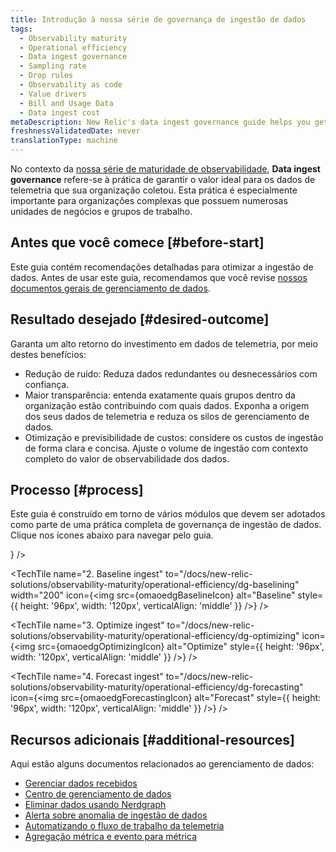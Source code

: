 ```yaml
---
title: Introdução à nossa série de governança de ingestão de dados
tags:
  - Observability maturity
  - Operational efficiency
  - Data ingest governance
  - Sampling rate
  - Drop rules
  - Observability as code
  - Value drivers
  - Bill and Usage Data
  - Data ingest cost
metaDescription: New Relic's data ingest governance guide helps you get optimal value for the telemetry data you're reporting to New Relic.
freshnessValidatedDate: never
translationType: machine
---
```






No contexto da [nossa série de maturidade de observabilidade](/docs/new-relic-solutions/observability-maturity/introduction), <DoNotTranslate>**Data ingest governance**</DoNotTranslate> refere-se à prática de garantir o valor ideal para os dados de telemetria que sua organização coletou. Esta prática é especialmente importante para organizações complexas que possuem numerosas unidades de negócios e grupos de trabalho.

## Antes que você comece [#before-start]

Este guia contém recomendações detalhadas para otimizar a ingestão de dados. Antes de usar este guia, recomendamos que você revise [nossos documentos gerais de gerenciamento de dados](/docs/data-apis/manage-data/manage-your-data).

## Resultado desejado [#desired-outcome]

Garanta um alto retorno do investimento em dados de telemetria, por meio destes benefícios:

* Redução de ruído: Reduza dados redundantes ou desnecessários com confiança.
* Maior transparência: entenda exatamente quais grupos dentro da organização estão contribuindo com quais dados. Exponha a origem dos seus dados de telemetria e reduza os silos de gerenciamento de dados.
* Otimização e previsibilidade de custos: considere os custos de ingestão de forma clara e concisa. Ajuste o volume de ingestão com contexto completo do valor de observabilidade dos dados.

## Processo [#process]

Este guia é construído em torno de vários módulos que devem ser adotados como parte de uma prática completa de governança de ingestão de dados. Clique nos ícones abaixo para navegar pelo guia.

<TechTileGrid>
  <TechTile
    name="1. Roles and practices"
    to="/docs/new-relic-solutions/observability-maturity/operational-efficiency/dg-coe"
    icon={<img src={omaoedgRolesPracticesIcon} alt="Roles_and_Practices" style={{ height: '96px', width: '120px', verticalAlign: 'middle'}} />}
  />

  <TechTile
    name="2. Baseline ingest"
    to="/docs/new-relic-solutions/observability-maturity/operational-efficiency/dg-baselining"
    width="200"
    icon={<img src={omaoedgBaselineIcon} alt="Baseline" style={{ height: '96px', width: '120px', verticalAlign: 'middle' }} />}
  />

  <TechTile
    name="3. Optimize ingest"
    to="/docs/new-relic-solutions/observability-maturity/operational-efficiency/dg-optimizing"
    icon={<img src={omaoedgOptimizingIcon} alt="Optimize" style={{ height: '96px', width: '120px', verticalAlign: 'middle' }} />}
  />

  <TechTile
    name="4. Forecast ingest"
    to="/docs/new-relic-solutions/observability-maturity/operational-efficiency/dg-forecasting"
    icon={<img src={omaoedgForecastingIcon} alt="Forecast" style={{ height: '96px', width: '120px', verticalAlign: 'middle' }} />}
  />
</TechTileGrid>

## Recursos adicionais [#additional-resources]

Aqui estão alguns documentos relacionados ao gerenciamento de dados:

* [Gerenciar dados recebidos](/docs/data-apis/manage-data/manage-data-coming-new-relic/)
* [Centro de gerenciamento de dados](/docs/data-apis/manage-data/manage-your-data/)
* [Eliminar dados usando Nerdgraph](/docs/data-apis/manage-data/drop-data-using-nerdgraph/)
* [Alerta sobre anomalia de ingestão de dados](/docs/accounts/accounts-billing/new-relic-one-pricing-billing/usage-queries-alerts/)
* [Automatizando o fluxo de trabalho da telemetria](https://developer.newrelic.com/automate-workflows/)
* [Agregação métrica e evento para métrica](/docs/data-apis/convert-to-metrics/create-metrics-other-data-types/)